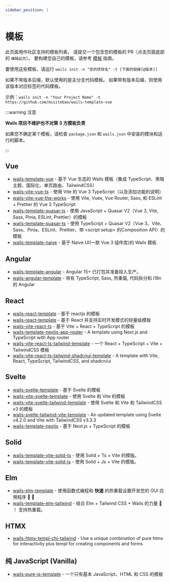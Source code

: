 ```yaml
---
sidebar_position: 1
---
```


# 模板

此页面用作社区支持的模板列表。 请提交一个包含您的模板的 PR（点击页面底部的 `编辑此页`）。 要构建您自己的模板，请参考 [模板](../guides/templates) 指南。

要使用这些模板，请运行 `wails init -n "您的项目名" -t [下面的链接[@版本]]`

如果不带版本后缀，默认使用的是主分支代码模板。 如果带有版本后缀，则使用该版本对应标签的代码模板。

示例：`wails init -n "Your Project Name" -t https://github.com/misitebao/wails-template-vue`

:::warning 注意

**Wails 项目不维护也不对第 3 方模板负责**

如果您不确定某个模板，请检查 `package.json` 和 `wails.json` 中安装的模块和运行的脚本。

:::

## Vue

- [wails-template-vue](https://github.com/misitebao/wails-template-vue) - 基于 Vue 生态的 Wails 模板（集成 TypeScript、黑暗主题、国际化、单页路由、TailwindCSS）
- [wails-vite-vue-ts](https://github.com/codydbentley/wails-vite-vue-ts) - 使用 Vite 的 Vue 3 TypeScript（以及添加功能的说明）
- [wails-vite-vue-the-works](https://github.com/codydbentley/wails-vite-vue-the-works) - 使用 Vite, Vuex, Vue Router, Sass, 和 ESLint + Prettier 的 Vue 3 TypeScript
- [wails-template-quasar-js](https://github.com/sgosiaco/wails-template-quasar-js) - 使用 JavaScript + Quasar V2（Vue 3, Vite, Sass, Pinia, ESLint, Prettier）的模板
- [wails-template-quasar-ts](https://github.com/sgosiaco/wails-template-quasar-ts) - 使用 TypeScript + Quasar V2（Vue 3、Vite、Sass、Pinia、ESLint、Prettier、带 &lt;script setup&gt; 的Composition API）的模板
- [wails-template-naive](https://github.com/tk103331/wails-template-naive) - 基于 Naive UI(一款 Vue 3 组件库)的 Wails 模板

## Angular

- [wails-template-angular](https://github.com/mateothegreat/wails-template-angular) - Angular 15+ 已打包并准备投入生产。
- [wails-angular-template](https://github.com/TAINCER/wails-angular-template) - 带有 TypeScript, Sass, 热重载, 代码拆分和 i18n 的 Angular

## React

- [wails-react-template](https://github.com/AlienRecall/wails-react-template) - 基于 reactjs 的模板
- [wails-react-template](https://github.com/flin7/wails-react-template) - 基于 React 并支持实时开发模式的轻量级模板
- [wails-vite-react-ts](https://github.com/lontten/wails-vite-react-ts) - 基于 Vite + React + TypeScript 的模板
- [wails-template-nextjs-app-router](https://github.com/thisisvk-in/wails-template-nextjs-app-router) - A template using Next.js and TypeScript with App router
- [wails-vite-react-ts-tailwind-template](https://github.com/hotafrika/wails-vite-react-ts-tailwind-template) - 一个 React + TypeScript + Vite + TailwindCSS 模板
- [wails-vite-react-ts-tailwind-shadcnui-template](https://github.com/Mahcks/wails-vite-react-tailwind-shadcnui-ts) - A template with Vite, React, TypeScript, TailwindCSS, and shadcn/ui

## Svelte

- [wails-svelte-template](https://github.com/raitonoberu/wails-svelte-template) - 基于 Svelte 的模板
- [wails-vite-svelte-template](https://github.com/BillBuilt/wails-vite-svelte-template) - 使用 Svelte 和 Vite 的模板
- [wails-vite-svelte-tailwind-template](https://github.com/BillBuilt/wails-vite-svelte-tailwind-template) - 使用 Svelte 和 Vite 和 TailwindCSS v3 的模板
- [wails-svelte-tailwind-vite-template](https://github.com/PylotLight/wails-vite-svelte-tailwind-template/tree/master) - An updated template using Svelte v4.2.0 and Vite with TailwindCSS v3.3.3
- [wails-template-nextjs](https://github.com/LGiki/wails-template-nextjs) - 基于 Next.js + TypeScript 的模板

## Solid

- [wails-template-vite-solid-ts](https://github.com/xijaja/wails-template-solid-ts) - 使用 Solid + Ts + Vite 的模版。
- [wails-template-vite-solid-js](https://github.com/xijaja/wails-template-solid-js) - 使用 Solid + Js + Vite 的模版。

## Elm

- [wails-elm-template](https://github.com/benjamin-thomas/wails-elm-template) - 使用函数式编程和 **快速** 的热重载设置开发您的 GUI 应用程序 :tada: :rocket:
- [wails-template-elm-tailwind](https://github.com/rnice01/wails-template-elm-tailwind) - 结合 Elm + Tailwind CSS + Wails 的力量 :muscle: ！ 支持热重载。

## HTMX

- [wails-htmx-templ-chi-tailwind](https://github.com/PylotLight/wails-hmtx-templ-template) - Use a unique combination of pure htmx for interactivity plus templ for creating components and forms

## 纯 JavaScript (Vanilla)

- [wails-pure-js-template](https://github.com/KiddoV/wails-pure-js-template) - 一个只有基本 JavaScript、HTML 和 CSS 的模板
